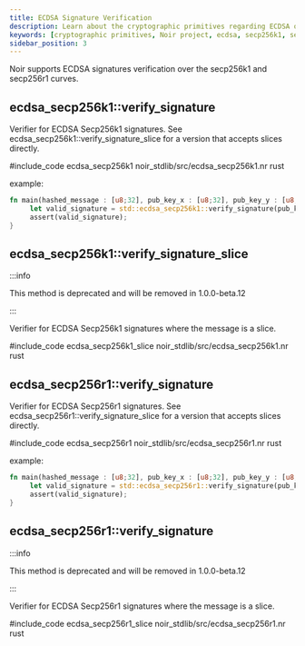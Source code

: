 ```yaml
---
title: ECDSA Signature Verification
description: Learn about the cryptographic primitives regarding ECDSA over the secp256k1 and secp256r1 curves
keywords: [cryptographic primitives, Noir project, ecdsa, secp256k1, secp256r1, signatures]
sidebar_position: 3
---
```



Noir supports ECDSA signatures verification over the secp256k1 and secp256r1 curves.

## ecdsa_secp256k1::verify_signature

Verifier for ECDSA Secp256k1 signatures.
See ecdsa_secp256k1::verify_signature_slice for a version that accepts slices directly.

#include_code ecdsa_secp256k1 noir_stdlib/src/ecdsa_secp256k1.nr rust

example:

```rust
fn main(hashed_message : [u8;32], pub_key_x : [u8;32], pub_key_y : [u8;32], signature : [u8;64]) {
     let valid_signature = std::ecdsa_secp256k1::verify_signature(pub_key_x, pub_key_y, signature, hashed_message);
     assert(valid_signature);
}
```

<BlackBoxInfo to="../black_box_fns" />

## ecdsa_secp256k1::verify_signature_slice

:::info

This method is deprecated and will be removed in 1.0.0-beta.12

:::

Verifier for ECDSA Secp256k1 signatures where the message is a slice.

#include_code ecdsa_secp256k1_slice noir_stdlib/src/ecdsa_secp256k1.nr rust

<BlackBoxInfo to="../black_box_fns"/>

## ecdsa_secp256r1::verify_signature

Verifier for ECDSA Secp256r1 signatures.
See ecdsa_secp256r1::verify_signature_slice for a version that accepts slices directly.

#include_code ecdsa_secp256r1 noir_stdlib/src/ecdsa_secp256r1.nr rust

example:

```rust
fn main(hashed_message : [u8;32], pub_key_x : [u8;32], pub_key_y : [u8;32], signature : [u8;64]) {
     let valid_signature = std::ecdsa_secp256r1::verify_signature(pub_key_x, pub_key_y, signature, hashed_message);
     assert(valid_signature);
}
```

<BlackBoxInfo to="../black_box_fns"/>

## ecdsa_secp256r1::verify_signature

:::info

This method is deprecated and will be removed in 1.0.0-beta.12

:::

Verifier for ECDSA Secp256r1 signatures where the message is a slice.

#include_code ecdsa_secp256r1_slice noir_stdlib/src/ecdsa_secp256r1.nr rust

<BlackBoxInfo to="../black_box_fns"/>
